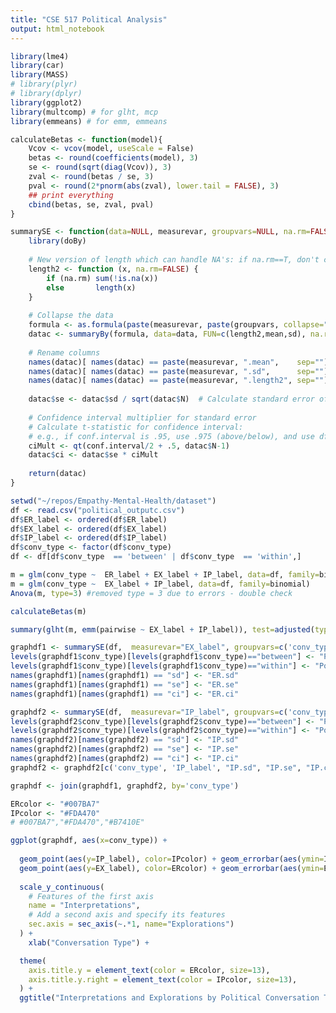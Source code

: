 ```yaml
---
title: "CSE 517 Political Analysis"
output: html_notebook
---
```


```r
library(lme4)
library(car)
library(MASS)
# library(plyr)
# library(dplyr)
library(ggplot2)
library(multcomp) # for glht, mcp
library(emmeans) # for emm, emmeans
```


```r
calculateBetas <- function(model){
    Vcov <- vcov(model, useScale = False)
    betas <- round(coefficients(model), 3)
    se <- round(sqrt(diag(Vcov)), 3)
    zval <- round(betas / se, 3)
    pval <- round(2*pnorm(abs(zval), lower.tail = FALSE), 3)
    ## print everything
    cbind(betas, se, zval, pval)
}

summarySE <- function(data=NULL, measurevar, groupvars=NULL, na.rm=FALSE, conf.interval=.975) {
    library(doBy)
    
    # New version of length which can handle NA's: if na.rm==T, don't count them
    length2 <- function (x, na.rm=FALSE) {
        if (na.rm) sum(!is.na(x))
        else       length(x)
    }
    
    # Collapse the data
    formula <- as.formula(paste(measurevar, paste(groupvars, collapse=" + "), sep=" ~ "))
    datac <- summaryBy(formula, data=data, FUN=c(length2,mean,sd), na.rm=na.rm)
    
    # Rename columns
    names(datac)[ names(datac) == paste(measurevar, ".mean",    sep="") ] <- measurevar
    names(datac)[ names(datac) == paste(measurevar, ".sd",      sep="") ] <- "sd"
    names(datac)[ names(datac) == paste(measurevar, ".length2", sep="") ] <- "N"
    
    datac$se <- datac$sd / sqrt(datac$N)  # Calculate standard error of the mean
    
    # Confidence interval multiplier for standard error
    # Calculate t-statistic for confidence interval: 
    # e.g., if conf.interval is .95, use .975 (above/below), and use df=N-1
    ciMult <- qt(conf.interval/2 + .5, datac$N-1)
    datac$ci <- datac$se * ciMult
    
    return(datac)
}
```

```r
setwd("~/repos/Empathy-Mental-Health/dataset")
df <- read.csv("political_outputc.csv")
df$ER_label <- ordered(df$ER_label)
df$EX_label <- ordered(df$EX_label)
df$IP_label <- ordered(df$IP_label)
df$conv_type <- factor(df$conv_type)
df <- df[df$conv_type  == 'between' | df$conv_type  == 'within',]
```

```r
m = glm(conv_type ~  ER_label + EX_label + IP_label, data=df, family=binomial)
m = glm(conv_type ~  EX_label + IP_label, data=df, family=binomial)
Anova(m, type=3) #removed type = 3 due to errors - double check
```

```r
calculateBetas(m)
```

```r
summary(glht(m, emm(pairwise ~ EX_label + IP_label)), test=adjusted(type="holm"))
```

```r
graphdf1 <- summarySE(df,  measurevar="EX_label", groupvars=c('conv_type'))
levels(graphdf1$conv_type)[levels(graphdf1$conv_type)=="between"] <- "Political Outgroup"
levels(graphdf1$conv_type)[levels(graphdf1$conv_type)=="within"] <- "Political Ingroup"
names(graphdf1)[names(graphdf1) == "sd"] <- "ER.sd"
names(graphdf1)[names(graphdf1) == "se"] <- "ER.se"
names(graphdf1)[names(graphdf1) == "ci"] <- "ER.ci"

graphdf2 <- summarySE(df,  measurevar="IP_label", groupvars=c('conv_type'))
levels(graphdf2$conv_type)[levels(graphdf2$conv_type)=="between"] <- "Political Outgroup"
levels(graphdf2$conv_type)[levels(graphdf2$conv_type)=="within"] <- "Political Ingroup"
names(graphdf2)[names(graphdf2) == "sd"] <- "IP.sd"
names(graphdf2)[names(graphdf2) == "se"] <- "IP.se"
names(graphdf2)[names(graphdf2) == "ci"] <- "IP.ci"
graphdf2 <- graphdf2[c('conv_type', 'IP_label', "IP.sd", "IP.se", "IP.ci")]

graphdf <- join(graphdf1, graphdf2, by='conv_type')
```

```r
ERcolor <- "#007BA7"
IPcolor <- "#FDA470"
# #007BA7","#FDA470","#B7410E"

ggplot(graphdf, aes(x=conv_type)) +
  
  geom_point(aes(y=IP_label), color=IPcolor) + geom_errorbar(aes(ymin=IP_label-IP.se, ymax=IP_label+IP.se), width=.3, position=position_dodge(.4), color=IPcolor) +
  geom_point(aes(y=EX_label), color=ERcolor) + geom_errorbar(aes(ymin=EX_label-ER.se, ymax=EX_label+ER.se), width=.3, position=position_dodge(.4), color=ERcolor) +
  
  scale_y_continuous(
    # Features of the first axis
    name = "Interpretations",
    # Add a second axis and specify its features
    sec.axis = sec_axis(~.*1, name="Explorations")
  ) +
    xlab("Conversation Type") +

  theme(
    axis.title.y = element_text(color = ERcolor, size=13),
    axis.title.y.right = element_text(color = IPcolor, size=13),
  ) +
  ggtitle("Interpretations and Explorations by Political Conversation Type")


```


